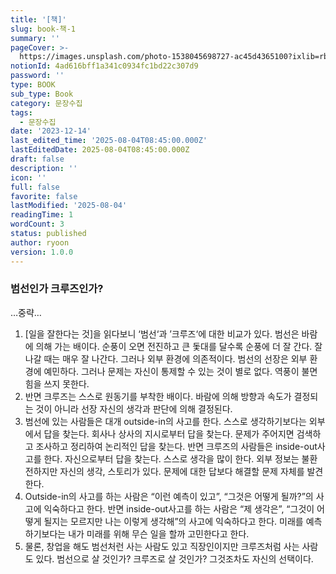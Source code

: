 ```yaml
---
title: '[책]'
slug: book-책-1
summary: ''
pageCover: >-
  https://images.unsplash.com/photo-1538045698727-ac45d4365100?ixlib=rb-4.0.3&q=85&fm=jpg&crop=entropy&cs=srgb
notionId: 4ad616bff1a341c0934fc1bd22c307d9
password: ''
type: BOOK
sub_type: Book
category: 문장수집
tags:
  - 문장수집
date: '2023-12-14'
last_edited_time: '2025-08-04T08:45:00.000Z'
lastEditedDate: 2025-08-04T08:45:00.000Z
draft: false
description: ''
icon: ''
full: false
favorite: false
lastModified: '2025-08-04'
readingTime: 1
wordCount: 3
status: published
author: ryoon
version: 1.0.0
---
```


### 범선인가 크루즈인가?


…중략…

1. [일을 잘한다는 것]을 읽다보니 ‘범선‘과 ’크루즈‘에 대한 비교가 있다. 범선은 바람에 의해 가는 배이다. 순풍이 오면 전진하고 큰 돛대를 달수록 순풍에 더 잘 간다. 잘 나갈 때는 매우 잘 나간다. 그러나 외부 환경에 의존적이다. 범선의 선장은 외부 환경에 예민하다. 그러나 문제는 자신이 통제할 수 있는 것이 별로 없다. 역풍이 불면 힘을 쓰지 못한다.
2. 반면 크루즈는 스스로 원동기를 부착한 배이다. 바람에 의해 방향과 속도가 결정되는 것이 아니라 선장 자신의 생각과 판단에 의해 결정된다.
3. 범선에 있는 사람들은 대개 outside-in의 사고를 한다. 스스로 생각하기보다는 외부에서 답을 찾는다. 회사나 상사의 지시로부터 답을 찾는다. 문제가 주어지면 검색하고 조사하고 정리하여 논리적인 답을 찾는다. 반면 크루즈의 사람들은 inside-out사고를 한다. 자신으로부터 답을 찾는다. 스스로 생각을 많이 한다. 외부 정보는 불환전하지만 자신의 생각, 스토리가 있다. 문제에 대한 답보다 해결할 문제 자체를 발견한다.
4. Outside-in의 사고를 하는 사람은 “이런 예측이 있고”, “그것은 어떻게 될까?”의 사고에 익숙하다고 한다. 반면 inside-out사고를 하는 사람은 “제 생각은”, “그것이 어떻게 될지는 모르지만 나는 이렇게 생각해”의 사고에 익숙하다고 한다. 미래를 예측하기보다는 내가 미래를 위해 무슨 일을 할까 고민한다고 한다.
5. 물론, 창업을 해도 범선처런 사는 사람도 있고 직장인이지만 크루즈처럼 사는 사람도 있다. 범선으로 살 것인가? 크루즈로 살 것인가? 그것조차도 자신의 선택이다.
